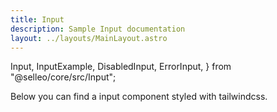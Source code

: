 ```yaml
---
title: Input
description: Sample Input documentation
layout: ../layouts/MainLayout.astro
---
```


  Input,
  InputExample,
  DisabledInput,
  ErrorInput,
} from "@selleo/core/src/Input";

<Description>
  Below you can find a input component styled with tailwindcss.
</Description>

<Preview component={Input} />
<Preview component={DisabledInput} />
<Preview component={ErrorInput} />
